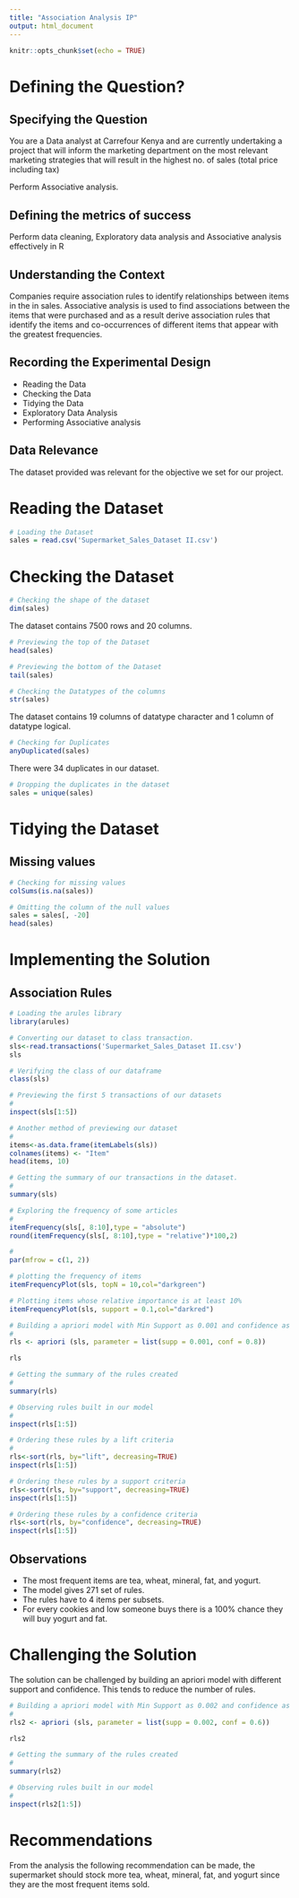 ---
title: "Association Analysis IP"
output: html_document
---

```{r setup, include=FALSE}
knitr::opts_chunk$set(echo = TRUE)
```

# Defining the Question?
## Specifying the Question
You are a Data analyst at Carrefour Kenya and are currently undertaking a project that will inform the marketing department on the most relevant marketing strategies that will result in the highest no. of sales (total price including tax)

Perform Associative analysis.

## Defining the metrics of success
Perform data cleaning, Exploratory data analysis and Associative analysis effectively in R

## Understanding the Context
Companies require association rules to identify relationships between items in the in sales. Associative analysis is used to find associations between the items that were purchased and as a result derive association rules that identify the items and co-occurrences of different items that appear with the greatest frequencies.

## Recording the Experimental Design
 - Reading the Data
 - Checking the Data
 - Tidying the Data
 - Exploratory Data Analysis
 - Performing Associative analysis

## Data Relevance
The dataset provided was relevant for the objective we set for our project.



# Reading the Dataset
```{r}
# Loading the Dataset
sales = read.csv('Supermarket_Sales_Dataset II.csv')
```



# Checking the Dataset
```{r}
# Checking the shape of the dataset
dim(sales)
```
The dataset contains 7500 rows and 20 columns.


```{r}
# Previewing the top of the Dataset
head(sales)
```


```{r}
# Previewing the bottom of the Dataset
tail(sales)
```


```{r}
# Checking the Datatypes of the columns
str(sales)
```
The dataset contains 19 columns of datatype character and 1 column of datatype logical.


```{r}
# Checking for Duplicates
anyDuplicated(sales)
```
There were 34 duplicates in our dataset.


```{r}
# Dropping the duplicates in the dataset
sales = unique(sales)
```


# Tidying the Dataset
## Missing values
```{r}
# Checking for missing values
colSums(is.na(sales))
```

```{r}
# Omitting the column of the null values
sales = sales[, -20]
head(sales)
```



# Implementing the Solution
## Association Rules
```{r}
# Loading the arules library
library(arules)
```


```{r}
# Converting our dataset to class transaction.
sls<-read.transactions('Supermarket_Sales_Dataset II.csv')
sls
```


```{r}
# Verifying the class of our dataframe
class(sls)
```


```{r}
# Previewing the first 5 transactions of our datasets
#
inspect(sls[1:5])
```


```{r}
# Another method of previewing our dataset
# 
items<-as.data.frame(itemLabels(sls))
colnames(items) <- "Item"
head(items, 10)    
```


```{r}
# Getting the summary of our transactions in the dataset.
# 
summary(sls)
```


```{r}
# Exploring the frequency of some articles 
# 
itemFrequency(sls[, 8:10],type = "absolute")
round(itemFrequency(sls[, 8:10],type = "relative")*100,2)
```


```{r}
# 
par(mfrow = c(1, 2))

# plotting the frequency of items
itemFrequencyPlot(sls, topN = 10,col="darkgreen")

# Plotting items whose relative importance is at least 10% 
itemFrequencyPlot(sls, support = 0.1,col="darkred")
```


```{r}
# Building a apriori model with Min Support as 0.001 and confidence as 0.8
# 
rls <- apriori (sls, parameter = list(supp = 0.001, conf = 0.8))

rls

```


```{r}
# Getting the summary of the rules created
# 
summary(rls)
```


```{r}
# Observing rules built in our model
# 
inspect(rls[1:5])

```


```{r}
# Ordering these rules by a lift criteria
# 
rls<-sort(rls, by="lift", decreasing=TRUE)
inspect(rls[1:5])

```


```{r}
# Ordering these rules by a support criteria
rls<-sort(rls, by="support", decreasing=TRUE)
inspect(rls[1:5])
```


```{r}
# Ordering these rules by a confidence criteria
rls<-sort(rls, by="confidence", decreasing=TRUE)
inspect(rls[1:5])
```


## Observations
 - The most frequent items are tea, wheat, mineral, fat, and yogurt.
 - The model gives 271 set of rules.
 - The rules have to 4 items per subsets.
 - For every cookies and low someone buys there is a 100% chance they will buy yogurt and fat.


# Challenging the Solution
The solution can be challenged by building an apriori model with different support and confidence. This tends to reduce the number of rules.
```{r}
# Building a apriori model with Min Support as 0.002 and confidence as 0.6.
#
rls2 <- apriori (sls, parameter = list(supp = 0.002, conf = 0.6)) 

rls2

```


```{r}
# Getting the summary of the rules created
# 
summary(rls2)
```


```{r}
# Observing rules built in our model
# 
inspect(rls2[1:5])

```



# Recommendations
From the analysis the following recommendation can be made, the supermarket should stock more tea, wheat, mineral, fat, and yogurt since they are the most frequent items sold.

